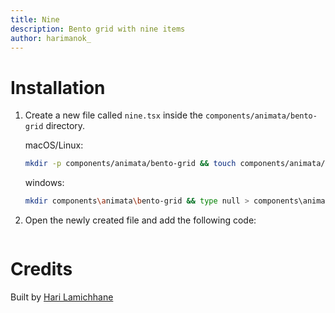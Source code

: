 ```yaml
---
title: Nine
description: Bento grid with nine items
author: harimanok_
---
```


<ComponentPreview name="bento-grid-nine--docs" />

# Installation

1. Create a new file called `nine.tsx` inside the `components/animata/bento-grid` directory.

   macOS/Linux:

   ```bash
   mkdir -p components/animata/bento-grid && touch components/animata/bento-grid/nine.tsx
   ```

   windows:

   ```bash
   mkdir components\animata\bento-grid && type null > components\animata\bento-grid\nine.tsx
   ```

2. Open the newly created file and add the following code:

```jsx file=<rootDir>/animata/bento-grid/nine.tsx

```

# Credits

Built by [Hari Lamichhane](https://github.com/hari)
